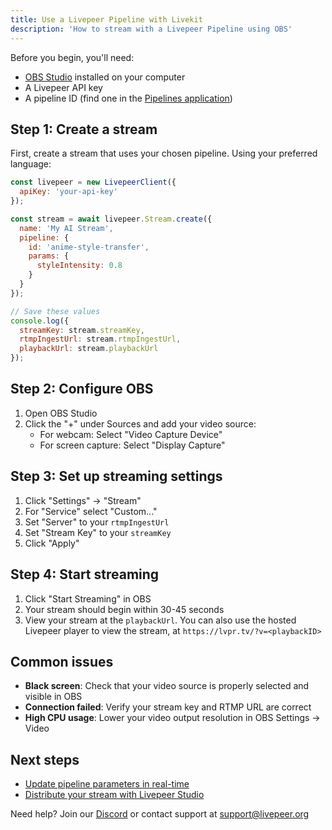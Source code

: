 ```yaml
---
title: Use a Livepeer Pipeline with Livekit 
description: 'How to stream with a Livepeer Pipeline using OBS'
---
```


Before you begin, you'll need:
- [OBS Studio](https://obsproject.com/) installed on your computer
- A Livepeer API key
- A pipeline ID (find one in the [Pipelines application](https://showcase.livepeer.stuorgio))

## Step 1: Create a stream

First, create a stream that uses your chosen pipeline. Using your preferred language:

```javascript
const livepeer = new LivepeerClient({
  apiKey: 'your-api-key'
});

const stream = await livepeer.Stream.create({
  name: 'My AI Stream',
  pipeline: {
    id: 'anime-style-transfer',
    params: {
      styleIntensity: 0.8
    }
  }
});

// Save these values
console.log({
  streamKey: stream.streamKey,
  rtmpIngestUrl: stream.rtmpIngestUrl,
  playbackUrl: stream.playbackUrl
});
```

## Step 2: Configure OBS

1. Open OBS Studio
2. Click the "+" under Sources and add your video source:
   - For webcam: Select "Video Capture Device"
   - For screen capture: Select "Display Capture"

## Step 3: Set up streaming settings

1. Click "Settings" → "Stream"
2. For "Service" select "Custom..."
3. Set "Server" to your `rtmpIngestUrl`
4. Set "Stream Key" to your `streamKey`
5. Click "Apply"

## Step 4: Start streaming

1. Click "Start Streaming" in OBS
2. Your stream should begin within 30-45 seconds
3. View your stream at the `playbackUrl`. You can also use the hosted Livepeer player to view the stream, at `https://lvpr.tv/?v=<playbackID>`

## Common issues

- **Black screen**: Check that your video source is properly selected and visible in OBS
- **Connection failed**: Verify your stream key and RTMP URL are correct
- **High CPU usage**: Lower your video output resolution in OBS Settings → Video

## Next steps

- [Update pipeline parameters in real-time](https://pipelines.livepeer.org/api-reference)
- [Distribute your stream with Livepeer Studio](https://livepeer.studio)

Need help? Join our [Discord](https://discord.gg/livepeer) or contact support at support@livepeer.org

